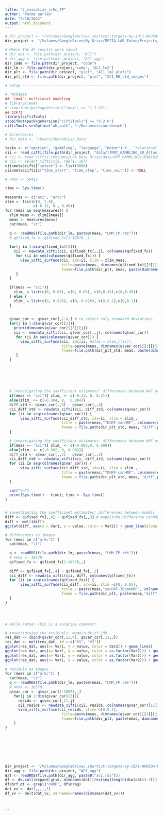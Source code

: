```yaml
---
title: "3_visualize_ar6c_FP"
author: "fatma parlak"
date: "2/10/2022"
output: html_document
---
```




```r
# dir_project <- "/Volumes/GoogleDrive/.shortcut-targets-by-id/1-9kU5O4-bU0AeEZKukSvz4jbvolppJGG/ddpham/Prewhitening-Paper"
dir_project <- "/Volumes/GoogleDrive/My Drive/MEJIA_LAB_Fatma/Projects/Prewhitening_Paper"

# Where the AC results were saved
# dir_ac1 <- file.path(dir_project, "AC1")
# dir_agg <- file.path(dir_project, "AC1_agg")
dir_code <- file.path(dir_project, "code")
dir_lm <- file.path(dir_project,"code", "AC1_lm2")
dir_plt <- file.path(dir_project, "plot", "AC1_lm2_plots")
dir_plt_std <- file.path(dir_project, "plot", "AC1_RE_std_images")

# Setup ---------------------------------------------------------------------------------

# Packages
## `lme4`: multilevel modeling
# library(lme4)
# stopifnot(packageVersion("lme4") >= "1.1.26")
## CIFTI
library(ciftiTools)
stopifnot(packageVersion("ciftiTools") >= "0.2.0")
ciftiTools.setOption("wb_path", "~/Documents/workbench")

# Directories
# dir_data <- "/Users/Shared/Lab_Data"

tasks <- c("emotion", "gambling", "language", "motor") # , "relational", "social")
cii <- read_cifti(file.path(dir_project, "data/tfMRI_GAMBLING_LR_Atlas.dtseries.nii"), resamp_res = 6000)
# cii <- read_cifti("/Volumes/Lab_Data_Drive/data/HCP_GAMBLING/103818/MNINonLinear/Results/tfMRI_GAMBLING_LR/tfMRI_GAMBLING_LR_Atlas.dtseries.nii", resamp_res = 6000)
# cii <- select_xifti(cii, rep(1, 10))
cii$meta$cifti["intent"] <- list(3006)
cii$meta$cifti[c("time_start", "time_step", "time_unit")] <- NULL
```

```r
# nVox <- 59412

time <- Sys.time()
  
measures <- c("aci", "ar6c")
zlim <- list(c(0, 2.8),
             c(-0.15, 0 , 0.45))
for (meas in seq(measures)) {
  zlim_meas <- zlim[[meas]]
  meas <- measures[meas]
  cat(meas, "\t")
  
  q <- readRDS(file.path(dir_lm, paste0(meas, "LMM_FP.rds")))
  # q$fixed_fx <- q$fixed_fx[1:10578,,]
  
  for(j in 1:dim(q$fixed_fx)[3]){
    cii <- newdata_xifti(cii, q$fixed_fx[,,j], colnames(q$fixed_fx))
     for (ii in seq(colnames(q$fixed_fx))) { 
       view_xifti_surface(cii, idx=ii, zlim = zlim_meas, 
                          title=paste(meas, dimnames(q$fixed_fx)[[3]][j], colnames(q$fixed_fx)[ii], sep=" "), 
                          fname=file.path(dir_plt, meas, paste(dimnames(q$fixed_fx)[[3]][j], colnames(q$fixed_fx)[ii], sep="_"))) 
     }
  }
  
  if(meas == "aci"){ 
    zlim_ = list(c(0, 0.03), c(0, 0.03), c(0,0.45),c(0,0.45))
  } else {
    zlim_ = list(c(0, 0.026), c(0, 0.026), c(0,0.1),c(0,0.1))
  }
  
  
  q$var_cor <- q$var_cor[,1:4,] # to select only standard deviations
  for(j in 1:dim(q$var_cor)[3]){
    print(dimnames(q$var_cor)[[3]][j])
    cii <- newdata_xifti(cii, q$var_cor[,,j], colnames(q$var_cor))
     for (ii in seq(colnames(q$var_cor))) { 
       view_xifti_surface(cii, idx=ii, #zlim = zlim_[[ii]], 
                          title=paste(meas, dimnames(q$var_cor)[[3]][j], colnames(q$var_cor)[ii], sep=" "), 
                          fname=file.path(dir_plt_std, meas, paste(dimnames(q$var_cor)[[3]][j], colnames(q$var_cor)[ii], sep="_"))) 
     }
  }
  
  
  
  
  
  
  # investigating the coefficient estimates' differences between HRF modeling in npw
  if(meas == "aci"){ zlim_ <- c(-0.21, 0, 0.21)}
  else{zlim_ <- c(-0.004, 0,  0.004)}
  diff_std <- q$var_cor[,,3] - q$var_cor[,,4]
  cii_diff_std <- newdata_xifti(cii, diff_std, colnames(q$var_cor))
  for (ii in seq(colnames(q$var_cor))) { 
       view_xifti_surface(cii_diff_std, idx=ii, zlim = zlim_,
                          title = paste(meas,"TDHRF-canHRF", colnames(q$var_cor)[ii], sep=" "), 
                          fname = file.path(dir_plt_std, meas, "diff",paste("npw", colnames(q$var_cor)[ii], sep="_")))
  }
  
  # investigating the coefficient estimates' differences between HRF modeling in with pw
  if(meas == "aci"){ zlim_ <- c(-0.008,0, 0.008)}
  else{zlim_ <- c(-0.002, 0, 0.002)}
  diff_std <- q$var_cor[,,1] - q$var_cor[,,2]
  cii_diff_std <- newdata_xifti(cii, diff_std, colnames(q$var_cor))
  for (ii in seq(colnames(q$var_cor))) { 
       view_xifti_surface(cii_diff_std, idx=ii, zlim = zlim_,
                          title = paste(meas,"TDHRF-canHRF", colnames(q$var_cor)[ii], sep=" "), 
                          fname = file.path(dir_plt_std, meas, "diff",paste("pw", colnames(q$var_cor)[ii], sep="_")))
  }
  
  cat("\n")
  print(Sys.time() - time); time <- Sys.time()
}


# investigating the coefficient estimates' differences between models
diff <- q$fixed_fx[,,4] - q$fixed_fx[,,3] # magnitude difference canHRF- TDcanHRF with no pw on both cases 
diff <- melt(diff)
ggplot(diff, aes(x = Var1, y = value, color = Var2)) + geom_line(alpha = 0.4) + facet_wrap(~Var2)

# differences as images
for (meas in c("ar6c")) {
  cat(meas, "\t")
  
  q <- readRDS(file.path(dir_lm, paste0(meas, "LMM_FP.rds")))
  # nVox <- 10578
  q$fixed_fx <- q$fixed_fx[1:10578,,]
  
  diff <- q$fixed_fx[,,4] - q$fixed_fx[,,3]
  cii_diff <- newdata_xifti(cii, diff, colnames(q$fixed_fx))
  for (ii in seq(colnames(q$fixed_fx))) { 
       view_xifti_surface(cii_diff, idx=ii, zlim =c(0, 0.05),
                          title = paste(meas,"canHRF-TDcanHRF", colnames(q$fixed_fx)[ii], sep=" "), 
                          fname = file.path(dir_plt, paste(meas,"diff", colnames(q$fixed_fx)[ii], sep="_")))
  }
}




# Hello Fatma! This is a surprise comment!

# investigtaing the residuals' magnitude of LMM
res_dat <- cbind(q$var_cor[,11,4], q$var_cor[,11,3])
res_dat <- melt(res_dat, id = c("V1", "V2"))
ggplot(res_dat, aes(x= Var1, y = value, color = Var2)) + geom_line()
ggplot(res_dat, aes(x= Var1, y = value, color = as.factor(Var2))) + geom_line()
ggplot(res_dat, aes(x= Var1, y = value, color = as.factor(Var2))) + geom_line(alpha = 0.4)
ggplot(res_dat, aes(x= Var1, y = value, color = as.factor(Var2))) + geom_line("line")
 
# residuls as images
for (meas in c("ar6c")) {
  cat(meas, "\t")
  q <- readRDS(file.path(dir_lm, paste0(meas, "LMM_FP.rds")))
  # nVox <- 10578
  q$var_cor <- q$var_cor[1:10578,,]
    for(j in 1:dim(q$var_cor)[3]){
      resids <- q$var_cor[,11,j]
      cii_resids <- newdata_xifti(cii, resids, colnames(q$var_cor)[11])
      view_xifti_surface(cii_resids, zlim= c(0,0.1),
                          title=paste(meas, dimnames(q$var_cor)[[3]][j], colnames(q$var_cor)[11], sep=" "), 
                          fname=file.path(dir_plt, paste(meas, dimnames(q$var_cor)[[3]][j], colnames(q$var_cor)[11], sep="_")))
    }
}








dir_project <- "/Volumes/GoogleDrive/.shortcut-targets-by-id/1-9kU5O4-bU0AeEZKukSvz4jbvolppJGG/ddpham/Prewhitening-Paper"
dir_agg <- file.path(dir_project, "AC1_agg")
dat <- readRDS(file.path(dir_agg, paste0("aci.rds")))
df <- do.call(expand.grid, dimnames(dat)[rev(seq(length(dim(dat))-1))])
df$hrf_dt <- grepl("dHRF", df$nreg)
dat_vv <- dat[,,,,,1]
df_vv <- melt(dat_vv, varnames=names(dimnames(dat_vv)))




```

```


